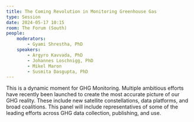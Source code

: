 ```yaml
---
title: The Coming Revolution in Monitoring Greenhouse Gas
type: Session
date: 2024-05-17 10:15
room: The Forum (South)
people:
    moderators:
        - Gyami Shrestha, PhD    
    speakers:
        - Argyro Kavvada, PhD
        - Johannes Loschnigg, PhD
        - Mikel Maron
        - Susmita Dasgupta, PhD 
---
```

This is a dynamic moment for GHG Monitoring. Multiple ambitious efforts have recently been launched to create the most accurate picture of our GHG reality. These include new satellite constellations, data platforms, and broad coalitions. This panel will include representatives of some of the leading efforts across GHG data collection, publishing, and use.